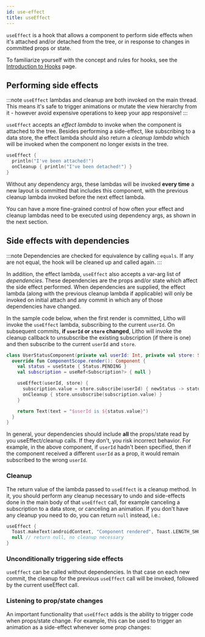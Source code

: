 ```yaml
---
id: use-effect
title: useEffect
---
```



`useEffect` is a hook that allows a component to perform side effects when it's attached and/or detached from the tree, or in response to changes in committed props or state.

To familiarize yourself with the concept and rules for hooks, see the [Introduction to Hooks](hooks-intro.mdx) page.

## Performing side effects

:::note
`useEffect` lambdas and cleanup are both invoked on the main thread. This means it's safe to trigger animations or mutate the view hierarchy from it - however avoid expensive operations to keep your app responsive!
:::

`useEffect` accepts an *effect lambda* to invoke when the component is attached to the tree. Besides performing a side-effect, like subscribing to a data store, the effect lambda should also return a *cleanup lambda* which will be invoked when the component no longer exists in the tree.

```kotlin
useEffect {
  println("I've been attached!")
  onCleanup { println("I've been detached!") }
}
```

Without any dependency args, these lambdas will be invoked **every time** a new layout is committed that includes this component, with the previous cleanup lambda invoked before the next effect lambda.

You can have a more fine-grained control of how often your effect and cleanup lambdas need to be executed using dependency args, as shown in the next section.

## Side effects with dependencies

:::note
Dependencies are checked for equivalence by calling `equals`. If any are not equal, the hook will be cleaned up and called again.
:::

In addition, the effect lambda, `useEffect` also accepts a var-arg list of *dependencies*. These dependencies are the props and/or state which affect the side effect performed. When dependencies are supplied, the effect lambda (along with the previous cleanup lambda if applicable) will only be invoked on initial attach and any commit in which any of those dependencies have changed.

In the sample code below, when the first render is committed, Litho will invoke the `useEffect` lambda, subscribing to the current `userId`. On subsequent commits, **if `userId` or `store` changed**, Litho will invoke the cleanup callback to unsubscribe the existing subscription (if there is one) and then subscribe to the current `userId` and `store`.

```kotlin
class UserStatusComponent(private val userId: Int, private val store: StatusStore) : KComponent() {
  override fun ComponentScope.render(): Component {
    val status = useState { Status.PENDING }
    val subscription = useRef<Subscription?> { null }

    useEffect(userId, store) {
      subscription.value = store.subscribe(userId) { newStatus -> status.update(newStatus) }
      onCleanup { store.unsubscribe(subscription.value) }
    }

    return Text(text = "$userId is ${status.value}")
  }
}
```

In general, your dependencies should include **all** the props/state read by you useEffect/cleanup calls. If they don't, you risk incorrect behavior. For example, in the above component, if `userId` hadn't been specified, then if the component received a different `userId` as a prop, it would remain subscribed to the wrong `userId`.

### Cleanup

The return value of the lambda passed to `useEffect` is a cleanup method. In it, you should perform any cleanup necessary to undo and side-effects done in the main body of that `useEffect` call, for example canceling a subscription to a data store, or canceling an animation. If you don't have any cleanup you need to do, you can return `null` instead, i.e.:

```kotlin
useEffect {
  Toast.makeText(androidContext, "Component rendered", Toast.LENGTH_SHORT).show()
  null // return null, no cleanup necessary
}
```

### Unconditionally triggering side effects

`useEffect` can be called without dependencies. In that case on each new commit, the cleanup for the previous `useEffect` call will be invoked, followed by the current useEffect call.

### Listening to prop/state changes

An important functionality that `useEffect` adds is the ability to trigger code when props/state change. For example, this can be used to trigger an animation as a side-effect whenever some prop changes:

```kotlin file=sample/src/main/java/com/facebook/samples/litho/kotlin/animations/animatedcounter/AnimatedCounter.kt start=start_example end=end_example
```
